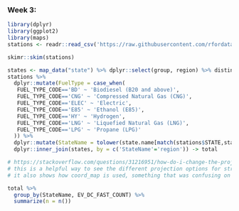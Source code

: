 
### Week 3: 

```r
library(dplyr)
library(ggplot2)
library(maps)
stations <- readr::read_csv('https://raw.githubusercontent.com/rfordatascience/tidytuesday/master/data/2022/2022-03-01/stations.csv')
```



```r
skimr::skim(stations)

states <- map_data("state") %>% dplyr::select(group, region) %>% distinct -> states
stations %>%
  dplyr::mutate(FuelType = case_when(
   FUEL_TYPE_CODE=='BD' ~ 'Biodiesel (B20 and above)',
   FUEL_TYPE_CODE=='CNG' ~ 'Compressed Natural Gas (CNG)',
   FUEL_TYPE_CODE=='ELEC' ~ 'Electric',
   FUEL_TYPE_CODE=='E85' ~ 'Ethanol (E85)',
   FUEL_TYPE_CODE=='HY' ~ 'Hydrogen',
   FUEL_TYPE_CODE=='LNG' ~ 'Liquefied Natural Gas (LNG)',
   FUEL_TYPE_CODE=='LPG' ~ 'Propane (LPG)'
  )) %>% 
  dplyr::mutate(StateName = tolower(state.name[match(stations$STATE,state.abb)])) %>%
  dplyr::inner_join(states, by = c('StateName'='region')) -> total

# https://stackoverflow.com/questions/31216951/how-do-i-change-the-projection-method-used-by-r-for-mapping-coordinates
# this is a helpful way to see the different projection options for structuring a map
# it also shows how coord_map is used, something that was confusing on our call.

total %>%
  group_by(StateName, EV_DC_FAST_COUNT) %>%
  summarize(n = n())


```
